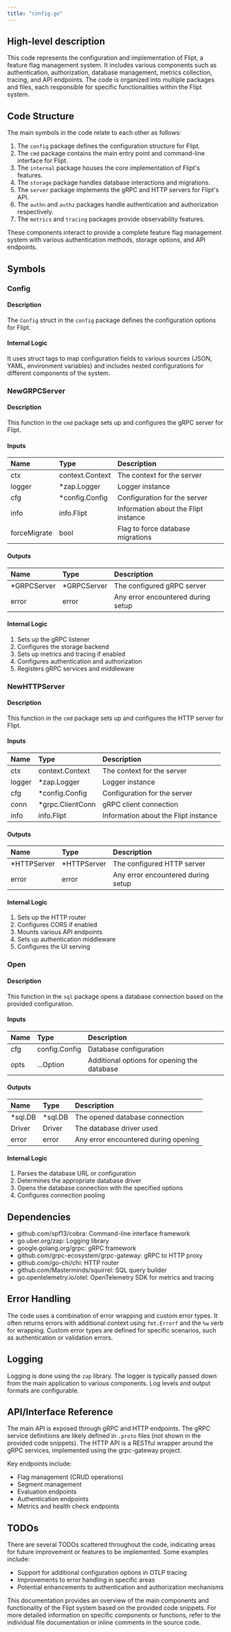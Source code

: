 ```yaml
---
title: "config.go"
---
```


## High-level description

This code represents the configuration and implementation of Flipt, a feature flag management system. It includes various components such as authentication, authorization, database management, metrics collection, tracing, and API endpoints. The code is organized into multiple packages and files, each responsible for specific functionalities within the Flipt system.

## Code Structure

The main symbols in the code relate to each other as follows:

1. The `config` package defines the configuration structure for Flipt.
2. The `cmd` package contains the main entry point and command-line interface for Flipt.
3. The `internal` package houses the core implementation of Flipt's features.
4. The `storage` package handles database interactions and migrations.
5. The `server` package implements the gRPC and HTTP servers for Flipt's API.
6. The `authn` and `authz` packages handle authentication and authorization respectively.
7. The `metrics` and `tracing` packages provide observability features.

These components interact to provide a complete feature flag management system with various authentication methods, storage options, and API endpoints.

## Symbols

### Config

#### Description
The `Config` struct in the `config` package defines the configuration options for Flipt.

#### Internal Logic
It uses struct tags to map configuration fields to various sources (JSON, YAML, environment variables) and includes nested configurations for different components of the system.

### NewGRPCServer

#### Description
This function in the `cmd` package sets up and configures the gRPC server for Flipt.

#### Inputs
| Name | Type | Description |
|:-----|:-----|:------------|
| ctx | context.Context | The context for the server |
| logger | *zap.Logger | Logger instance |
| cfg | *config.Config | Configuration for the server |
| info | info.Flipt | Information about the Flipt instance |
| forceMigrate | bool | Flag to force database migrations |

#### Outputs
| Name | Type | Description |
|:-----|:-----|:------------|
| *GRPCServer | *GRPCServer | The configured gRPC server |
| error | error | Any error encountered during setup |

#### Internal Logic
1. Sets up the gRPC listener
2. Configures the storage backend
3. Sets up metrics and tracing if enabled
4. Configures authentication and authorization
5. Registers gRPC services and middleware

### NewHTTPServer

#### Description
This function in the `cmd` package sets up and configures the HTTP server for Flipt.

#### Inputs
| Name | Type | Description |
|:-----|:-----|:------------|
| ctx | context.Context | The context for the server |
| logger | *zap.Logger | Logger instance |
| cfg | *config.Config | Configuration for the server |
| conn | *grpc.ClientConn | gRPC client connection |
| info | info.Flipt | Information about the Flipt instance |

#### Outputs
| Name | Type | Description |
|:-----|:-----|:------------|
| *HTTPServer | *HTTPServer | The configured HTTP server |
| error | error | Any error encountered during setup |

#### Internal Logic
1. Sets up the HTTP router
2. Configures CORS if enabled
3. Mounts various API endpoints
4. Sets up authentication middleware
5. Configures the UI serving

### Open

#### Description
This function in the `sql` package opens a database connection based on the provided configuration.

#### Inputs
| Name | Type | Description |
|:-----|:-----|:------------|
| cfg | config.Config | Database configuration |
| opts | ...Option | Additional options for opening the database |

#### Outputs
| Name | Type | Description |
|:-----|:-----|:------------|
| *sql.DB | *sql.DB | The opened database connection |
| Driver | Driver | The database driver used |
| error | error | Any error encountered during opening |

#### Internal Logic
1. Parses the database URL or configuration
2. Determines the appropriate database driver
3. Opens the database connection with the specified options
4. Configures connection pooling

## Dependencies
- github.com/spf13/cobra: Command-line interface framework
- go.uber.org/zap: Logging library
- google.golang.org/grpc: gRPC framework
- github.com/grpc-ecosystem/grpc-gateway: gRPC to HTTP proxy
- github.com/go-chi/chi: HTTP router
- github.com/Masterminds/squirrel: SQL query builder
- go.opentelemetry.io/otel: OpenTelemetry SDK for metrics and tracing

## Error Handling
The code uses a combination of error wrapping and custom error types. It often returns errors with additional context using `fmt.Errorf` and the `%w` verb for wrapping. Custom error types are defined for specific scenarios, such as authentication or validation errors.

## Logging
Logging is done using the `zap` library. The logger is typically passed down from the main application to various components. Log levels and output formats are configurable.

## API/Interface Reference
The main API is exposed through gRPC and HTTP endpoints. The gRPC service definitions are likely defined in `.proto` files (not shown in the provided code snippets). The HTTP API is a RESTful wrapper around the gRPC services, implemented using the grpc-gateway project.

Key endpoints include:
- Flag management (CRUD operations)
- Segment management
- Evaluation endpoints
- Authentication endpoints
- Metrics and health check endpoints

## TODOs
There are several TODOs scattered throughout the code, indicating areas for future improvement or features to be implemented. Some examples include:
- Support for additional configuration options in OTLP tracing
- Improvements to error handling in specific areas
- Potential enhancements to authentication and authorization mechanisms

This documentation provides an overview of the main components and functionality of the Flipt system based on the provided code snippets. For more detailed information on specific components or functions, refer to the individual file documentation or inline comments in the source code.